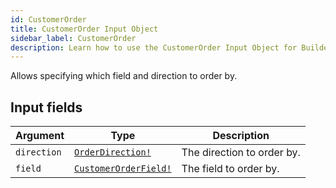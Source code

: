 ```yaml
---
id: CustomerOrder
title: CustomerOrder Input Object
sidebar_label: CustomerOrder
description: Learn how to use the CustomerOrder Input Object for Builder's API.
---
```


Allows specifying which field and direction to order by.

## Input fields

| Argument    | Type                                                            | Description                |
| ----------- | --------------------------------------------------------------- | -------------------------- |
| `direction` | [`OrderDirection!`](/self-managed/composer/builder/api/schema/enum/OrderDirection.mdx)         | The direction to order by. |
| `field`     | [`CustomerOrderField!`](/self-managed/composer/builder/api/schema/enum/CustomerOrderField.mdx) | The field to order by.     |
